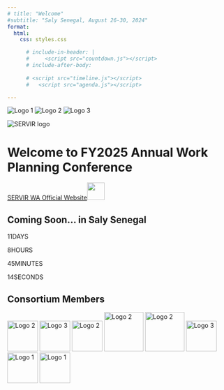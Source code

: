 ```yaml
---
# title: "Welcome"
#subtitle: "Saly Senegal, August 26-30, 2024"
format:
  html:
    css: styles.css

      # include-in-header: |
      #     <script src="countdown.js"></script>
      # include-after-body: 
        
      # <script src="timeline.js"></script>
      #   <script src="agenda.js"></script>

---
```


<body id="agenda-page">
<link rel="stylesheet" href="styles.css">
<script src="countdown.js"></script>
<script src="timeline.js"></script>
<script src="agenda.js"></script>

<div class="logos">
  <div class="bottom-logos">
  <img src="assets/USAID.png" alt="Logo 1" />
  <img src="assets/NASA.png" alt="Logo 2" />
  <img src="assets/ICRISAT.png" alt="Logo 3" />
  </div>
  <img src="assets/SERVIRWA.png" alt="SERVIR logo" />
</div>
<h1>Welcome to FY2025 Annual Work Planning Conference</h1>
<div class="website-link">
  <a href="https://servir.icrisat.org/" target="_blank"> SERVIR WA Official Website<img src="assets/click.jpg" width="40"></a>
</div>

::: {#main-container}
## Coming Soon... in  Saly Senegal

::: {#countdown}
<div class="time-block">
  <span id="days">11</span><span class="label">DAYS</span>
</div>
<div class="time-block">
  <span id="hours">8</span><span class="label">HOURS</span>
</div>
<div class="time-block">
  <span id="minutes">45</span><span class="label">MINUTES</span>
</div>
<div class="time-block">
  <span id="seconds">14</span><span class="label">SECONDS</span>
</div>
:::
<div class="scroll-down">
  <i class="arrow down"></i>
</div>
:::


## Consortium Members
<!-- <header class="page-header"> -->
<div class="logos">
  <div class="bottom-logos">
  <img src="assets/afr.png" alt="Logo 2" width="70"/>
  <img src="assets/aims.png" alt="Logo 3" width="70"/>
  <img src="assets/cerg.png" alt="Logo 2" width="70"/>
  <img src="assets/CSE.png" alt="Logo 2" width="90"/>
  <img src="assets/cu.png" alt="Logo 2" width="90"/>
  <img src="assets/agry.png" alt="Logo 3" width="70"/>
  <img src="assets/ufl.png" alt="Logo 1" width="70"/>
  <img src="assets/ise.png" alt="Logo 1" width="70"/>
</div>
<!-- <h1>Conference Agenda</h1> -->
</div>
<!-- </header> -->

